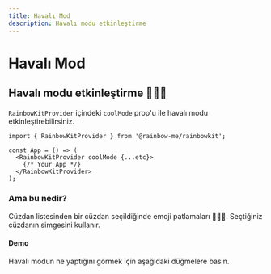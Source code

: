 ```yaml
---
title: Havalı Mod
description: Havalı modu etkinleştirme
---
```


# Havalı Mod

## Havalı modu etkinleştirme 🌈🌈🌈

`RainbowKitProvider` içindeki `coolMode` prop'u ile havalı modu etkinleştirebilirsiniz.

```tsx
import { RainbowKitProvider } from '@rainbow-me/rainbowkit';

const App = () => (
  <RainbowKitProvider coolMode {...etc}>
    {/* Your App */}
  </RainbowKitProvider>
);
```

### Ama bu nedir?

Cüzdan listesinden bir cüzdan seçildiğinde emoji patlamaları 🌈🌈🌈. Seçtiğiniz cüzdanın simgesini kullanır.

#### Demo

Havalı modun ne yaptığını görmek için aşağıdaki düğmelere basın.

<CoolMode />
